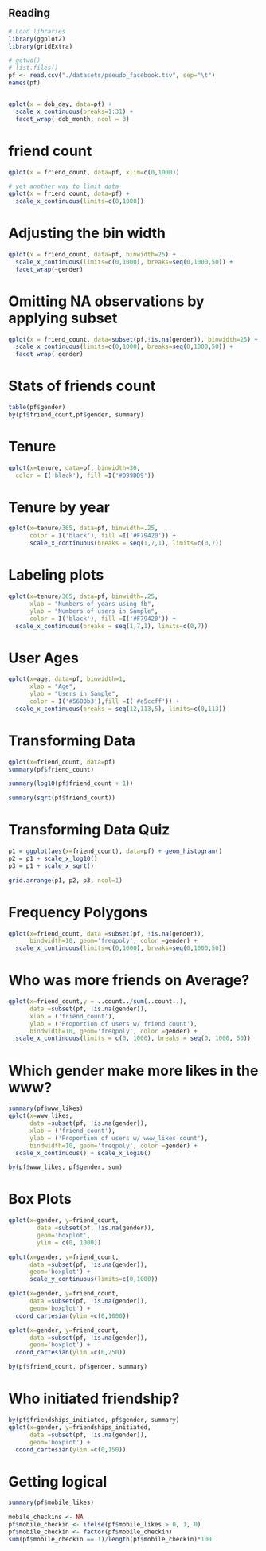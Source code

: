 ## Reading

```r
# Load libraries
library(ggplot2)
library(gridExtra)
```

```r
# getwd()
# list.files()
pf <- read.csv("./datasets/pseudo_facebook.tsv", sep="\t")
names(pf)


qplot(x = dob_day, data=pf) +
  scale_x_continuous(breaks=1:31) +
  facet_wrap(~dob_month, ncol = 3)
```

# friend count
```r
qplot(x = friend_count, data=pf, xlim=c(0,1000))

# yet another way to limit data
qplot(x = friend_count, data=pf) +
  scale_x_continuous(limits=c(0,1000))
```
# Adjusting the bin width
```r
qplot(x = friend_count, data=pf, binwidth=25) +
  scale_x_continuous(limits=c(0,1000), breaks=seq(0,1000,50)) +
  facet_wrap(~gender)
```

# Omitting NA observations by applying subset
```r
qplot(x = friend_count, data=subset(pf,!is.na(gender)), binwidth=25) +
  scale_x_continuous(limits=c(0,1000), breaks=seq(0,1000,50)) +
  facet_wrap(~gender)
```

# Stats of friends count
```r
table(pf$gender)
by(pf$friend_count,pf$gender, summary)
````

# Tenure
```r
qplot(x=tenure, data=pf, binwidth=30,
  color = I('black'), fill =I('#099DD9'))
```

# Tenure by year
```r
qplot(x=tenure/365, data=pf, binwidth=.25,
      color = I('black'), fill =I('#F79420')) +
      scale_x_continuous(breaks = seq(1,7,1), limits=c(0,7))
```

# Labeling plots
```r
qplot(x=tenure/365, data=pf, binwidth=.25,
      xlab = "Numbers of years using fb",
      ylab = "Numbers of users in Sample",
      color = I('black'), fill =I('#F79420')) +
  scale_x_continuous(breaks = seq(1,7,1), limits=c(0,7))
```

# User Ages
```r
qplot(x=age, data=pf, binwidth=1,
      xlab = "Age",
      ylab = "Users in Sample",
      color = I('#5600b3'),fill =I('#e5ccff')) +
  scale_x_continuous(breaks = seq(12,113,5), limits=c(0,113))
```

# Transforming Data
```r

qplot(x=friend_count, data=pf)
summary(pf$friend_count)

summary(log10(pf$friend_count + 1))

summary(sqrt(pf$friend_count))
```

# Transforming Data Quiz
```r
p1 = ggplot(aes(x=friend_count), data=pf) + geom_histogram()
p2 = p1 + scale_x_log10()
p3 = p1 + scale_x_sqrt()

grid.arrange(p1, p2, p3, ncol=1)
```

# Frequency Polygons 
```r
qplot(x=friend_count, data =subset(pf, !is.na(gender)), 
      bindwidth=10, geom='freqpoly', color =gender) + 
  scale_x_continuous(limits=c(0,1000), breaks=seq(0,1000,50))
```

# Who was more friends on Average? 
```r
qplot(x=friend_count,y = ..count../sum(..count..), 
      data =subset(pf, !is.na(gender)), 
      xlab = ('friend_count'),
      ylab = ('Proportion of users w/ friend count'),
      bindwidth=10, geom='freqpoly', color =gender) + 
  scale_x_continuous(limits = c(0, 1000), breaks = seq(0, 1000, 50))
```

# Which gender make more likes in the www? 
```r
summary(pf$www_likes)
qplot(x=www_likes,
      data =subset(pf, !is.na(gender)), 
      xlab = ('friend_count'),
      ylab = ('Proportion of users w/ www_likes count'),
      bindwidth=10, geom='freqpoly', color =gender) + 
  scale_x_continuous() + scale_x_log10()
```

```r
by(pf$www_likes, pf$gender, sum)
```
# Box Plots 
```r
qplot(x=gender, y=friend_count,
        data =subset(pf, !is.na(gender)), 
        geom='boxplot',
        ylim = c(0, 1000))

qplot(x=gender, y=friend_count,
      data =subset(pf, !is.na(gender)), 
      geom='boxplot') + 
      scale_y_continuous(limits=c(0,1000))

qplot(x=gender, y=friend_count,
      data =subset(pf, !is.na(gender)), 
      geom='boxplot') + 
  coord_cartesian(ylim =c(0,1000))
```

```r
qplot(x=gender, y=friend_count,
      data =subset(pf, !is.na(gender)), 
      geom='boxplot') + 
  coord_cartesian(ylim =c(0,250))
```

```r
by(pf$friend_count, pf$gender, summary)
```


# Who initiated friendship? 
```r
by(pf$friendships_initiated, pf$gender, summary)
qplot(x=gender, y=friendships_initiated,
      data =subset(pf, !is.na(gender)), 
      geom='boxplot') + 
  coord_cartesian(ylim =c(0,150))
```

# Getting logical
```r
summary(pf$mobile_likes)

mobile_checkins <- NA
pf$mobile_checkin <- ifelse(pf$mobile_likes > 0, 1, 0)
pf$mobile_checkin <- factor(pf$mobile_checkin)
sum(pf$mobile_checkin == 1)/length(pf$mobile_checkin)*100
```